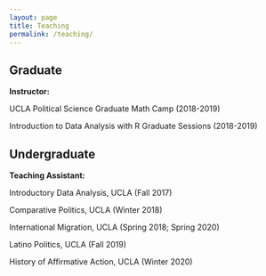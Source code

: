```yaml
---
layout: page
title: Teaching
permalink: /teaching/
---
```



## Graduate 

**Instructor:**

UCLA Political Science Graduate Math Camp (2018-2019)

Introduction to Data Analysis with R Graduate Sessions (2018-2019)

## Undergraduate

**Teaching Assistant:**

Introductory Data Analysis, UCLA (Fall 2017)

Comparative Politics, UCLA (Winter 2018)

International Migration, UCLA (Spring 2018; Spring 2020)

Latino Politics, UCLA (Fall 2019)

History of Affirmative Action, UCLA (Winter 2020)